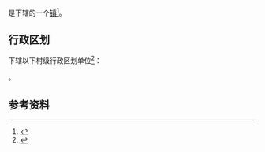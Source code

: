 {{中国乡级行政区|42/08/22/107/000}}

'''{{PAGENAMEBASE}}'''是{{PRC admin/fullname|42/08/22/107/000|3}}下辖的一个[[行政建制镇|镇]]<ref>{{PRC admin/ref sgc|{{PRC admin/parent|42/08/22/107/000}}}}</ref>。

== 行政区划 ==
{{PAGENAMEBASE}}下辖以下村级行政区划单位<ref>{{PRC admin/ref sgc|42/08/22/107/000}}</ref>：

{{PRC admin/children|42/08/22/107/000}}。

== 参考资料 ==
{{reflist}}

{{PRC admin/navcat|42/08/22/107/000}}
{{湖北行政区划小作品}}